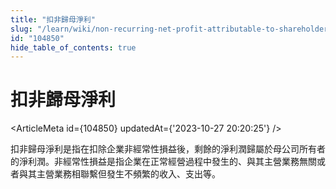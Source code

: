 ```yaml
---
title: "扣非歸母淨利"
slug: "/learn/wiki/non-recurring-net-profit-attributable-to-shareholders-104850"
id: "104850"
hide_table_of_contents: true
---
```



# 扣非歸母淨利

<ArticleMeta id={104850} updatedAt={'2023-10-27 20:20:25'} />
<div className='border-solid border-b border-t-0 my-4 border-[var(--ifm-color-gray-300)]' />

扣非歸母淨利是指在扣除企業非經常性損益後，剩餘的淨利潤歸屬於母公司所有者的淨利潤。非經常性損益是指企業在正常經營過程中發生的、與其主營業務無關或者與其主營業務相聯繫但發生不頻繁的收入、支出等。
